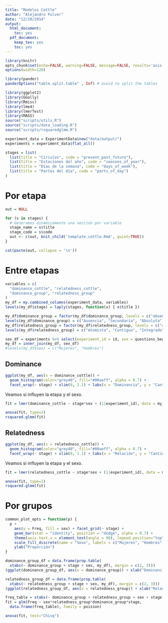 ```yaml
---
title: "Modelos Cottle"
author: "Alejandro Pulver"
date: "12/28/2014"
output:
  html_document:
    toc: yes
  pdf_document:
    keep_tex: yes
    toc: yes
---
```


```r
library(knitr)
opts_chunk$set(echo=FALSE, warning=FALSE, message=FALSE, results='asis')
options(width=120)

library(pander)
panderOptions("table.split.table" , Inf) # avoid to split the tables
```

```r
library(ggplot2)
library(GGally)
library(Rmisc)
library(lme4)
library(lmerTest)
library(MASS)
source("scripts/utils.R")
source("scripts/data_loading.R")
source("scripts/rsquaredglmm.R")

experiment_data = ExperimentData$new("data/output/")
experiments = experiment_data$flat_all()

stages = list(
  list(title = "Círculos", code = "present_past_future"),
  list(title = "Estaciones del año", code = "seasons_of_year"),
  list(title = "Días de la semana", code = "days_of_week"),
  list(title = "Partes del día", code = "parts_of_day")
)
```

# Por etapa

```r
out = NULL

for (s in stages) {
  # Generamos dinámicamente una sección por variable
  stage_name = s$title
  stage_code = s$code
  out <- c(out, knit_child('template_cottle.Rmd', quiet=TRUE))
}

cat(paste(out, collapse = '\n'))
```

# Entre etapas

```r
variables = c(
  "dominance_cottle", "relatedness_cottle",
  "dominance_group", "relatedness_group"
)
my_df = my.combined_columns(experiment_data, variables)
levels(my_df$stage) = laply(stages, function(x) { x$title })

my_df$dominance_group = factor(my_df$dominance_group, levels = c("absence", "secondary", "dominance"))
levels(my_df$dominance_group) = c("Ausencia", "Secundaria", "Absoluta")
my_df$relatedness_group = factor(my_df$relatedness_group, levels = c("atomistic", "contiguous", "integrated_projected"))
levels(my_df$relatedness_group) = c("Atomista", "Contiguo", "Integrado")

sex_df = experiments %>% select(experiment_id = id, sex = questions_begining_sex)
my_df = inner_join(my_df, sex_df)
#levels(my_df$sex) = c("Mujeres", "Hombres")
```

## Dominance

```r
ggplot(my_df, aes(x = dominance_cottle)) +
  geom_histogram(color="grey40", fill="#00aeff", alpha = 0.7) +
  facet_wrap(~ stage) + xlim(0, 1.1) + labs(x = "Dominancia", y = "Cantidad")
```

Veamos si influyen la etapa y el sexo.

```r
fit = lmer(dominance_cottle ~ stage*sex + (1|experiment_id), data = my_df)
```

```r
anova(fit, type=2)
rsquared.glmm(fit)
```

## Relatedness

``` r
ggplot(my_df, aes(x = relatedness_cottle)) +
  geom_histogram(color="grey40", fill="#00aeff", alpha = 0.7) +
  facet_wrap(~ stage) + xlim(0, 1.1) + labs(x = "Relación", y = "Cantidad")
```

Veamos si influyen la etapa y el sexo.

```r
fit = lmer(relatedness_cottle ~ stage*sex + (1|experiment_id), data = my_df)
```

```r
anova(fit, type=2)
rsquared.glmm(fit)
```

# Por grupos

```r
common_plot_opts = function(p) {
  p + 
    aes(y = Freq, fill = sex) + facet_grid(~ stage) +
    geom_bar(stat = "identity", position = "dodge", alpha = 0.7) +
    theme(axis.text.x = element_text(angle = 90), legend.position="top") +
    scale_fill_discrete(name = "Sexo", labels = c("Mujeres", "Hombres")) +
    ylab("Proporción")
}

dominance_group_df = data.frame(prop.table(
  xtabs(~ dominance_group + stage + sex, my_df), margin = c(2, 3)))
(ggplot(dominance_group_df, aes(x = dominance_group)) + xlab("Dominancia")) %>% common_plot_opts()

relatedness_group_df = data.frame(prop.table(
  xtabs(~ relatedness_group + stage + sex, my_df), margin = c(2, 3)))
(ggplot(relatedness_group_df, aes(x = relatedness_group)) + xlab("Relación")) %>% common_plot_opts()
```

```r
freq_table = xtabs(~ dominance_group + relatedness_group + sex + stage, my_df)
fit = glm(Freq ~ sex*relatedness_group*dominance_group*stage,
  data.frame(freq_table), family = poisson)
```

```r
anova(fit, test="Chisq")
```